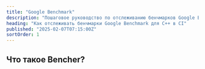 ```yaml
---
title: "Google Benchmark"
description: "Пошаговое руководство по отслеживанию бенчмарков Google Benchmark для C++ в CI"
heading: "Как отслеживать бенчмарки Google Benchmark для C++ в CI"
published: "2025-02-07T07:15:00Z"
sortOrder: 1
---
```



<Intro
  text="как проводить бенчмаркинг C++ кода с помощью Google Benchmark"
  url="/ru/learn/benchmarking/cpp/google-benchmark/"
  name="Google Benchmark"
/>

## Что такое Bencher?

<BencherIntro />

<Steps
  adapter="cpp_google"
  url="/ru/docs/explanation/adapters/#-c-google"
/>

<GoogleBenchmark />

<CallToAction lang={Language.ru} />
